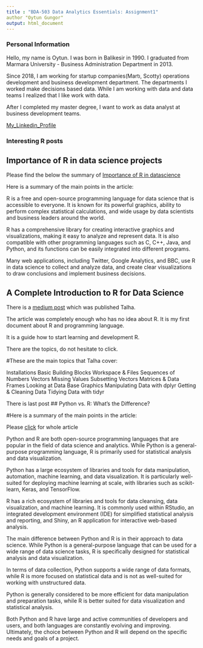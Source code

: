 ```yaml
---
title : "BDA-503 Data Analytics Essentials: Assignment1"
author "Oytun Gungor"
output: html_document
---
```


### Personal Information

Hello, my name is Oytun. I was born in Balikesir in 1990. I graduated from Marmara University - Business Administration Department in 2013. 

Since 2018, I am working for startup companies(Martı, Scotty) operations development and business development department. The departments I worked make decisions based data. While I am working with data and data teams I realized that I like work with data.

After I completed my master degree, I want to work as data analyst at business development teams. 

[My_Linkedin_Profile](https://www.linkedin.com/in/oytun-gungor/)

### Interesting R posts

## Importance of R in data science projects

Please find the below the summary of [Importance of R in datascience](https://emeritus.org/in/learn/importance-of-r-in-data-science/#:~:text=Many%20data%20scientists%20use%20R,and%20representation%20easy%20to%20analyze.)

Here is a summary of the main points in the article:

R is a free and open-source programming language for data science that is accessible to everyone. It is known for its powerful graphics, ability to perform complex statistical calculations, and wide usage by data scientists and business leaders around the world.

R has a comprehensive library for creating interactive graphics and visualizations, making it easy to analyze and represent data. It is also compatible with other programming languages such as C, C++, Java, and Python, and its functions can be easily integrated into different programs.

Many web applications, including Twitter, Google Analytics, and BBC, use R in data science to collect and analyze data, and create clear visualizations to draw conclusions and implement business decisions.

## A Complete Introduction to R for Data Science

There is a [medium post](https://ibjects.medium.com/a-complete-introduction-to-r-for-data-science-1858c69f76b0) which was published Talha.

The article was completely enough who has no idea about R. It is my first document about R and programming language. 

It is a guide how to start learning and development R. 

There are the topics, do not hesitate to click.

#These are the main topics that Talha cover:

Installations
Basic Building Blocks
Workspace & Files
Sequences of Numbers
Vectors
Missing Values
Subsetting Vectors
Matrices & Data Frames
Looking at Data
Base Graphics
Manipulating Data with dplyr
Getting & Cleaning Data
Tidying Data with tidyr


There is last post
## Python vs. R: What’s the Difference?

#Here is a summary of the main points in the article:

Please [click](https://www.ibm.com/cloud/blog/python-vs-r) for whole article

Python and R are both open-source programming languages that are popular in the field of data science and analytics. While Python is a general-purpose programming language, R is primarily used for statistical analysis and data visualization.

Python has a large ecosystem of libraries and tools for data manipulation, automation, machine learning, and data visualization. It is particularly well-suited for deploying machine learning at scale, with libraries such as scikit-learn, Keras, and TensorFlow.

R has a rich ecosystem of libraries and tools for data cleansing, data visualization, and machine learning. It is commonly used within RStudio, an integrated development environment (IDE) for simplified statistical analysis and reporting, and Shiny, an R application for interactive web-based analysis.

The main difference between Python and R is in their approach to data science. While Python is a general-purpose language that can be used for a wide range of data science tasks, R is specifically designed for statistical analysis and data visualization.

In terms of data collection, Python supports a wide range of data formats, while R is more focused on statistical data and is not as well-suited for working with unstructured data.

Python is generally considered to be more efficient for data manipulation and preparation tasks, while R is better suited for data visualization and statistical analysis.

Both Python and R have large and active communities of developers and users, and both languages are constantly evolving and improving. Ultimately, the choice between Python and R will depend on the specific needs and goals of a project.






